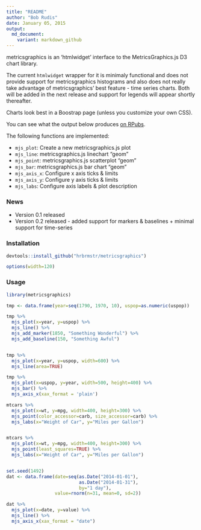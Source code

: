 ```yaml
---
title: "README"
author: "Bob Rudis"
date: January 05, 2015
output:
  md_document:
    variant: markdown_github
---
```


metricsgraphics is an 'htmlwidget' interface to the MetricsGraphics.js D3 chart library.

The current `htmlwidget` wrapper for it is minimaly functional and does not provide support
for metricsgraphics histograms and also does not really take advantage of metricsgraphics'
best feature - time series charts. Both will be added in the next release and support for 
legends will appear shortly thereafter.

Charts look best in a Boostrap page (unless you customize your own CSS).

You can see what the output below produces [on RPubs](http://rpubs.com/hrbrmstr/metricsgraphics0-1).

The following functions are implemented:

- `mjs_plot`:  Create a new metricsgraphics.js plot
- `mjs_line`:  metricsgraphics.js linechart "geom"
- `mjs_point`:	metricsgraphics.js scatterplot "geom"
- `mjs_bar`:  metricsgraphics.js bar chart "geom"
- `mjs_axis_x`:  Configure x axis ticks & limits
- `mjs_axis_y`:	Configure y axis ticks & limits
- `mjs_labs`:	Configure axis labels & plot description

### News

- Version 0.1 released
- Version 0.2 released - added support for markers & baselines + minimal support for time-series

### Installation

```r
devtools::install_github("hrbrmstr/metricsgraphics")
```

```r
options(width=120)
```

### Usage

```r
library(metricsgraphics)

tmp <- data.frame(year=seq(1790, 1970, 10), uspop=as.numeric(uspop))

tmp %>%
  mjs_plot(x=year, y=uspop) %>%
  mjs_line() %>%
  mjs_add_marker(1850, "Something Wonderful") %>%
  mjs_add_baseline(150, "Something Awful")


tmp %>%
  mjs_plot(x=year, y=uspop, width=600) %>%
  mjs_line(area=TRUE)

tmp %>% 
  mjs_plot(x=uspop, y=year, width=500, height=400) %>%
  mjs_bar() %>%
  mjs_axis_x(xax_format = 'plain')

mtcars %>% 
  mjs_plot(x=wt, y=mpg, width=400, height=300) %>%
  mjs_point(color_accessor=carb, size_accessor=carb) %>%
  mjs_labs(x="Weight of Car", y="Miles per Gallon")


mtcars %>% 
  mjs_plot(x=wt, y=mpg, width=400, height=300) %>%
  mjs_point(least_squares=TRUE) %>%
  mjs_labs(x="Weight of Car", y="Miles per Gallon")


set.seed(1492)
dat <- data.frame(date=seq(as.Date("2014-01-01"), 
                           as.Date("2014-01-31"), 
                           by="1 day"),
                  value=rnorm(n=31, mean=0, sd=2))

dat %>%
  mjs_plot(x=date, y=value) %>%
  mjs_line() %>%
  mjs_axis_x(xax_format = "date")

```

